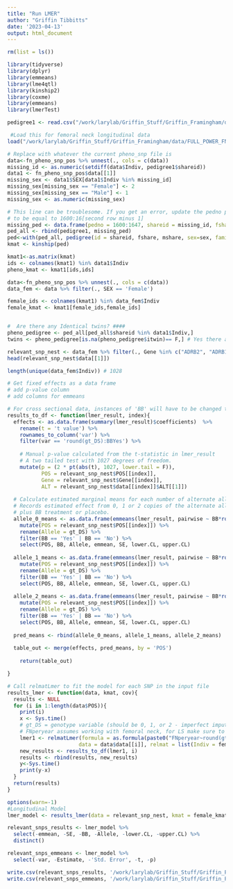```yaml
---
title: "Run LMER"
author: "Griffin Tibbitts"
date: '2023-04-13'
output: html_document
---
```


```r
rm(list = ls())
```

```r
library(tidyverse)
library(dplyr)
library(emmeans)
library(lme4qtl)
library(kinship2)
library(coxme)
library(emmeans)
library(lmerTest)
```

```r
pedigree1 <- read.csv("/work/larylab/Griffin_Stuff/Griffin_Framingham/data/share_ped_052517.csv")

 #Load this for femoral neck longitudinal data
load("/work/larylab/Griffin_Stuff/Griffin_Framingham/data/FULL_POWER_FN_CandidateGenes.RData")
```

```r
# Replace with whatever the current pheno_snp file is
data<-fn_pheno_snp_pos %>% unnest(., cols = c(data))
missing_id <- as.numeric(setdiff(data$Indiv, pedigree1$shareid))
data1 <- fn_pheno_snp_pos$data[[1]]
missing_sex <- data1$SEX[data1$Indiv %in% missing_id]
missing_sex[missing_sex == "Female"] <- 2
missing_sex[missing_sex == "Male"] <- 1
missing_sex <- as.numeric(missing_sex)

# This line can be troublesome. If you get an error, update the pedno parameter
# to be equal to 1600:16[second row minus 1]
missing_ped <- data.frame(pedno = 1600:1647, shareid = missing_id, fshare = NA, mshare = NA, sex = missing_sex, itwin = NA)
ped_all <- rbind(pedigree1, missing_ped)
ped<-with(ped_all, pedigree(id = shareid, fshare, mshare, sex=sex, famid=pedno))
kmat <- kinship(ped)

kmat1<-as.matrix(kmat)
ids <- colnames(kmat1) %in% data1$Indiv
pheno_kmat <- kmat1[ids,ids]

data<-fn_pheno_snp_pos %>% unnest(., cols = c(data))
data_fem <- data %>% filter(., SEX == 'Female')

female_ids <- colnames(kmat1) %in% data_fem$Indiv
female_kmat <- kmat1[female_ids,female_ids]


#  Are there any Identical twins? ####
pheno_pedigree <- ped_all[ped_all$shareid %in% data1$Indiv,]
twins <- pheno_pedigree[is.na(pheno_pedigree$itwin)== F,] # Yes there are 8 individuals with the itwin marker TRUE

relevant_snp_nest <- data_fem %>% filter(., Gene %in% c("ADRB2", "ADRB1", "HDAC4")) %>% group_by(., POS, Gene) %>% nest()
head(relevant_snp_nest$data[[1]])
```

```r
length(unique(data_fem$Indiv)) # 1028
```

```r
# Get fixed effects as a data frame
# add p-value column
# add columns for emmeans

# For cross sectional data, instances of 'BB' will have to be changed to 'BB'
results_to_df <- function(lmer_result, index){
  effects <- as.data.frame(summary(lmer_result)$coefficients)  %>%
    rename(t = 't value') %>%
    rownames_to_column('var') %>%
    filter(var == 'round(gt_DS):BBYes') %>%
    
    # Manual p-value calculated from the t-statistic in lmer_result
    # A two tailed test with 1027 degrees of freedom.
    mutate(p = (2 * pt(abs(t), 1027, lower.tail = F)),
           POS = relevant_snp_nest$POS[[index]],
           Gene = relevant_snp_nest$Gene[[index]],
           ALT = relevant_snp_nest$data[[index]]$ALT[[1]]) 
  
  # Calculate estimated marginal means for each number of alternate alleles
  # Records estimated effect from 0, 1 or 2 copies of the alternate allele
  # plus BB treatment or placebo.
  allele_0_means <- as.data.frame(emmeans(lmer_result, pairwise ~ BB*round(gt_DS), at = list(gt_DS = 0))) %>%
    mutate(POS = relevant_snp_nest$POS[[index]]) %>%
    rename(Allele = gt_DS) %>%
    filter(BB == 'Yes' | BB == 'No') %>%
    select(POS, BB, Allele, emmean, SE, lower.CL, upper.CL)
  
  allele_1_means <- as.data.frame(emmeans(lmer_result, pairwise ~ BB*round(gt_DS), at = list(gt_DS = 1))) %>%
    mutate(POS = relevant_snp_nest$POS[[index]]) %>%
    rename(Allele = gt_DS) %>%
    filter(BB == 'Yes' | BB == 'No') %>%
    select(POS, BB, Allele, emmean, SE, lower.CL, upper.CL)
    
  allele_2_means <- as.data.frame(emmeans(lmer_result, pairwise ~ BB*round(gt_DS), at = list(gt_DS = 2))) %>%
    mutate(POS = relevant_snp_nest$POS[[index]]) %>%
    rename(Allele = gt_DS) %>%
    filter(BB == 'Yes' | BB == 'No') %>%
    select(POS, BB, Allele, emmean, SE, lower.CL, upper.CL)
  
  pred_means <- rbind(allele_0_means, allele_1_means, allele_2_means)
  
  table_out <- merge(effects, pred_means, by = 'POS')
    
    return(table_out)

}

# Call relmatLmer to fit the model for each SNP in the input file
results_lmer <- function(data, kmat, cov){
  results <- NULL
  for (i in 1:length(data$POS)){
    print(i)
    x <- Sys.time()
    # gt_DS = genotype variable (should be 0, 1, or 2 - imperfect imputation could lead to values in between)
    # FNperyear assumes working with femoral neck, for LS make sure to change
    lmer1 <- relmatLmer(formula = as.formula(paste0("FNperyear~round(gt_DS)*BB +", cov, '+ (1| Indiv)')), 
                       data = data$data[[i]], relmat = list(Indiv = female_kmat))
    new_results <- results_to_df(lmer1, i)
    results <- rbind(results, new_results)
    y<-Sys.time()
    print(y-x)
  }
  return(results)
}
```

```r
options(warn=-1)
#Longitudinal Model
lmer_model <- results_lmer(data = relevant_snp_nest, kmat = female_kmat, cov = "AGE + HGT + BMI + EST + f6_7nbmd")
```

```r
relevant_snps_results <- lmer_model %>%
  select(-emmean, -SE, -BB, -Allele, -lower.CL, -upper.CL) %>%
  distinct()

relevant_snps_emmeans <- lmer_model %>%
  select(-var, -Estimate, -'Std. Error', -t, -p)

write.csv(relevant_snps_results, '/work/larylab/Griffin_Stuff/Griffin_Framingham/results/FULL_POWER_FN_AllSNPs_LMER_results_female.csv')
write.csv(relevant_snps_emmeans, '/work/larylab/Griffin_Stuff/Griffin_Framingham/results/FULL_POWER_FN_AllSNPs_LMER_emmeans_female.csv')
```


